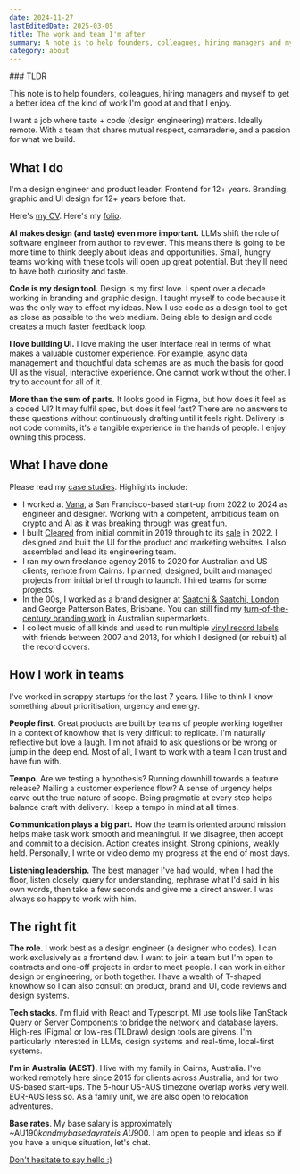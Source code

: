 ```yaml
---
date: 2024-11-27
lastEditedDate: 2025-03-05
title: The work and team I'm after
summary: A note is to help founders, colleagues, hiring managers and myself to get a better idea of the kind of work I'm good at and that I enjoy. I want a job where taste + code (design engineering) matters. Ideally remote. With a team that shares mutual respect, camaraderie, and a passion for what we build.
category: about
---
```


<Callout>
### TLDR

This note is to help founders, colleagues, hiring managers and myself to get a better idea of the kind of work I'm good at and that I enjoy.

I want a job where taste + code (design engineering) matters. Ideally remote. With a team that shares mutual respect, camaraderie, and a passion for what we build.

</Callout>

## What I do

I'm a design engineer and product leader. Frontend for 12+ years. Branding, graphic and UI design for 12+ years before that.

Here's [my CV](/CallumFlackCV2024.pdf). Here's my [folio](/work).

**AI makes design (and taste) even more important.** LLMs shift the role of software engineer from author to reviewer. This means there is going to be more time to think deeply about ideas and opportunities. Small, hungry teams working with these tools will open up great potential. But they'll need to have both curiosity and taste.

**Code is my design tool.** Design is my first love. I spent over a decade working in branding and graphic design. I taught myself to code because it was the only way to effect my ideas. Now I use code as a design tool to get as close as possible to the web medium. Being able to design and code creates a much faster feedback loop.

**I love building UI.** I love making the user interface real in terms of what makes a valuable customer experience. For example, async data management and thoughtful data schemas are as much the basis for good UI as the visual, interactive experience. One cannot work without the other. I try to account for all of it.

**More than the sum of parts.** It looks good in Figma, but how does it feel as a coded UI? It may fulfil spec, but does it feel fast? There are no answers to these questions without continuously drafting until it feels right. Delivery is not code commits, it's a tangible experience in the hands of people. I enjoy owning this process.

## What I have done

Please read my [case studies](/work). Highlights include:

- I worked at [Vana](/vana), a San Francisco-based start-up from 2022 to 2024 as engineer and designer. Working with a competent, ambitious team on crypto and AI as it was breaking through was great fun.
- I built [Cleared](https://getcleared.com/) from initial commit in 2019 through to its [sale](https://www.crunchbase.com/acquisition/femd-acquires-cleared--a1f894e0) in 2022. I designed and built the UI for the product and marketing websites. I also assembled and lead its engineering team.
- I ran my own freelance agency 2015 to 2020 for Australian and US clients, remote from Cairns. I planned, designed, built and managed projects from initial brief through to launch. I hired teams for some projects.
- In the 00s, I worked as a brand designer at [Saatchi & Saatchi, London](https://saatchi.co.uk/) and George Patterson Bates, Brisbane. You can still find my [turn-of-the-century branding work](breaka) in Australian supermarkets.
- I collect music of all kinds and used to run multiple [vinyl record labels](https://www.discogs.com/artist/2452856-Callum-Flack) with friends between 2007 and 2013, for which I designed (or rebuilt) all the record covers.

## How I work in teams

I've worked in scrappy startups for the last 7 years. I like to think I know something about prioritisation, urgency and energy.

**People first.** Great products are built by teams of people working together in a context of knowhow that is very difficult to replicate. I'm naturally reflective but love a laugh. I'm not afraid to ask questions or be wrong or jump in the deep end. Most of all, I want to work with a team I can trust and have fun with.

**Tempo.** Are we testing a hypothesis? Running downhill towards a feature release? Nailing a customer experience flow? A sense of urgency helps carve out the true nature of scope. Being pragmatic at every step helps balance craft with delivery. I keep a tempo in mind at all times.

**Communication plays a big part.** How the team is oriented around mission helps make task work smooth and meaningful. If we disagree, then accept and commit to a decision. Action creates insight. Strong opinions, weakly held. Personally, I write or video demo my progress at the end of most days.

**Listening leadership.** The best manager I've had would, when I had the floor, listen closely, query for understanding, rephrase what I'd said in his own words, then take a few seconds and give me a direct answer. I was always so happy to work with him.

## The right fit

**The role**. I work best as a design engineer (a designer who codes). I can work exclusively as a frontend dev. I want to join a team but I'm open to contracts and one-off projects in order to meet people. I can work in either design or engineering, or both together. I have a wealth of T-shaped knowhow so I can also consult on product, brand and UI, code reviews and design systems.

**Tech stacks**. I'm fluid with React and Typescript. MI use tools like TanStack Query or Server Components to bridge the network and database layers. High-res (Figma) or low-res (TLDraw) design tools are givens. I'm particularly interested in LLMs, design systems and real-time, local-first systems.

**I'm in Australia (AEST).** I live with my family in Cairns, Australia. I've worked remotely here since 2015 for clients across Australia, and for two US-based start-ups. The 5-hour US-AUS timezone overlap works very well. EUR-AUS less so. As a family unit, we are also open to relocation adventures.

**Base rates**. My base salary is approximately ~AU$190k and my base day rate is ~AU$900. I am open to people and ideas so if you have a unique situation, let's chat.

[Don't hesitate to say hello :)](mailto:callum@flack.com.au?subject=Hello%20Callum)
